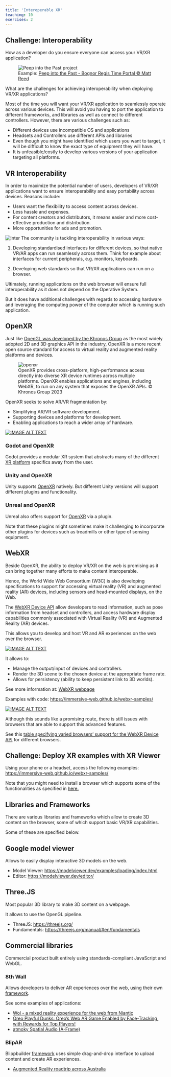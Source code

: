 ```yaml
---
title: 'Interoperable XR'
teaching: 10
exercises: 2
---
```




::::::: challenge

## Challenge: Interoperability

How as a developer do you ensure everyone can access your VR/XR application?

![Example: [Peep into the Past - Bognor Regis Time Portal &copy; Matt Reed](https://www.brbid.org/post/press-release-new-technology-to-bring-bognor-regis-s-rich-heritage-to-life-subject-to-planning)](https://static.wixstatic.com/media/3ed15b_86a8de400ffb4820be124485bc54cf3d~mv2.jpg){alt="Peep into the Past project"}


What are the challenges for achieving interoperability when deploying VR/XR applications?

::::::: solution

Most of the time you will want your VR/XR application to seamlessly operate across
various devices. This will avoid you having to port the application
to different frameworks, and libraries as well as connect to
different controllers. However, there are various challenges such as:

- Different devices use incompatible OS and applications
- Headsets and Controllers use different APIs and libraries
- Even though you might have identified which users you want to target,
it will be difficult to know the exact type of equipment they will have.
- It is unfeasible/costly to develop various versions of your application
targeting all platforms.



::::::: 


::::::: 

## VR Interoperability

In order to maximize the potential number of users, developers of VR/XR
applications want to ensure interoperability and easy portability
across devices. Reasons include:

- Users want the flexibility to access content across devices.
- Less hassle and expenses.
- For content creators and distributors, 
it means easier and more cost-effective production and distribution.
- More opportunities for ads and promotion.



![&copy; wladimir1804 from AdobeStock 2023.](fig/AdobeStock_439637972.jpeg){alt="inter"}
The community is tackling interoperability in various ways:

1. Developing standardised interfaces for different devices, so that native VR/AR apps 
can run seamlessly across them. Think for example about interfaces for current
peripherals, e.g. monitors, keyboards.

2. Developing web standards so that VR/XR applications can run on a browser.

Ultimately, running applications on the web browser will ensure full
interoperability as it does not depend on the Operative System.

But it does have additional challenges with regards to accessing hardware
and leveraging the computing power of the computer which
is running such application.


## OpenXR


Just like [OpenGL was developed by the Khronos Group](https://www.khronos.org/opengl/) 
as the most widely adopted 2D and 3D graphics API in the industry, 
OpenXR is a more recent open source standard for access to virtual reality 
and augmented reality platforms and devices.


![OpenXR provides cross-platform, high-performance access directly into diverse XR device runtimes across multiple platforms. OpenXR enables applications and engines, including WebXR, to run on any system that exposes the OpenXR APIs. &copy; Khronos Group 2023](https://www.khronos.org/assets/uploads/apis/OpenXR-After_6.png){alt="openxr"}


OpenXR seeks to solve AR/VR fragmentation by:

- Simplifying AR/VR software development.
- Supporting devices and platforms for development.
- Enabling applications to reach a wider array of hardware.

[![IMAGE ALT TEXT](https://i.ytimg.com/vi/PxPIr_C5s7k/maxresdefault.jpg)](https://www.youtube.com/watch?v=PxPIr_C5s7k "OpenXR")


### Godot and OpenXR

Godot provides a modular XR system that abstracts many of the different [XR platform](https://docs.godotengine.org/en/stable/tutorials/xr/setting_up_xr.html) specifics away from the user.

### Unity and OpenXR

Unity supports [OpenXR](https://docs.unity3d.com/Manual/com.unity.xr.openxr.html) natively. But different Unity
versions will support different plugins and functionality.

### Unreal and OpenXR

Unreal also offers support for [OpenXR](https://docs.unrealengine.com/5.0/en-US/developing-for-head-mounted-experiences-with-openxr-in-unreal-engine/
) via a plugin.

Note that these plugins might sometimes make it challenging to incorporate other
plugins for devices such as treadmills or other type of sensing equipment.

## WebXR 

Beside OpenXR, the ability to deploy VR/XR on the web is promising
as it can bring together many efforts to make content interoperable.

Hence, the World Wide Web Consortium (W3C) is also developing
specifications to support for accessing virtual reality (VR) 
and augmented reality (AR) devices, including sensors and head-mounted displays, on the Web.



The [WebXR Device API](https://www.w3.org/TR/webxr/) allow developers 
to read information, such as
pose information from headset and controllers, and 
access hardware display 
capabilities commonly associated with Virtual Reality (VR) 
and Augmented Reality (AR) devices. 

This allows you to develop and host VR and AR experiences 
on the web over the browser.



[![IMAGE ALT TEXT](https://i.ytimg.com/vi/wPfODr2e5Xw/maxresdefault.jpg)](https://www.youtube.com/watch?app=desktop&v=wPfODr2e5Xw "Chrome Dev Viewer")


It allows to:

- Manage the output/input of devices and controllers.
- Render the 3D scene to the chosen device at the appropriate frame rate.
- Allows for persistency (ability to keep persistent link to 3D worlds).

See more information at: [WebXR webpage](https://immersiveweb.dev/)

Examples with code: [https://immersive-web.github.io/webxr-samples/](https://immersive-web.github.io/webxr-samples/)

[![IMAGE ALT TEXT](https://i.ytimg.com/vi/AXiS2ngAv2w/maxresdefault.jpg)](https://www.youtube.com/watch?v=AXiS2ngAv2w "XR Viewer")

Although this sounds like a promising route, there is still issues with browsers that are 
able to support this advanced features.

See this [table specifying varied browsers' support for the WebXR Device API](https://immersiveweb.dev/#supporttable) for different browsers.


:::::: challenge

## Challenge: Deploy XR examples with XR Viewer

Using your phone or a headset, access the following examples: [https://immersive-web.github.io/webxr-samples/](https://immersive-web.github.io/webxr-samples/)

Note that you might need to install a browser which supports some of the functionalities
as specified in [here.](https://immersiveweb.dev/#supporttable)


::::::




## Libraries and Frameworks


There are various libraries and frameworks which allow to create 3D content
on the browser, some of which support basic VR/XR capabilities.

Some of these are specified below.




## Google model viewer

Allows to easily display interactive 3D models on the web.

- Model Viewer: [https://modelviewer.dev/examples/loading/index.html](https://modelviewer.dev/examples/loading/index.html)
- Editor: [https://modelviewer.dev/editor/](https://modelviewer.dev/editor/)



## Three.JS

Most popular 3D library to make 3D content on a webpage.

It allows to use the OpenGL pipeline.

- ThreeJS: [https://threejs.org/](https://threejs.org/)
- Fundamentals: [https://threejs.org/manual/#en/fundamentals](https://threejs.org/manual/#en/fundamentals)

## Commercial libraries
Commercial product built entirely using standards-compliant JavaScript and WebGL.

### 8th Wall


Allows developers to deliver AR experiences over the web, using their own [framework](https://www.8thwall.com/products-web).

See some examples of applications:

- [Wol - a mixed reality experience for the web from Niantic](https://niantic.8thwall.app/meetwol/)
- [Oreo Playful Dunks: Oreo's Web AR Game Enabled by Face-Tracking, with Rewards for Top Players!](https://alivenow.8thwall.app/oreo-playful-dunks/)
- [atmoky Spatial Audio (A-Frame)](https://atmoky.8thwall.app/spatialaudio-robot/)

### BlipAR

Blippbuilder [framework](https://www.blippar.com/build-ar) uses simple drag-and-drop interface to upload content and create AR experiences. 

- [Augmented Reality roadtrip across Australia](https://www.blippar.com/ar-creations/fanta)


